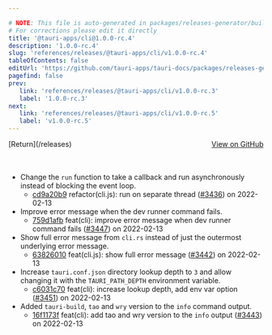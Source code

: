 ```yaml
---

# NOTE: This file is auto-generated in packages/releases-generator/build.ts
# For corrections please edit it directly
title: '@tauri-apps/cli@1.0.0-rc.4'
description: '1.0.0-rc.4'
slug: 'references/releases/@tauri-apps/cli/v1.0.0-rc.4'
tableOfContents: false
editUrl: 'https://github.com/tauri-apps/tauri-docs/packages/releases-generator/build.ts'
pagefind: false
prev:
   link: 'references/releases/@tauri-apps/cli/v1.0.0-rc.3'
   label: '1.0.0-rc.3'
next:
   link: 'references/releases/@tauri-apps/cli/v1.0.0-rc.5'
   label: 'v1.0.0-rc.5'
---
```


<div style="margin-bottom:3rem; display: flex; justify-content: space-between; align-items: center"><span>[Return](/releases)</span><span><a href="https://github.com/tauri-apps/tauri/releases/tag/@tauri-apps/cli-v1.0.0-rc.4">View on GitHub</a></span></div>

- Change the `run` function to take a callback and run asynchronously instead of blocking the event loop.
  - [cd9a20b9](https://www.github.com/tauri-apps/tauri/commit/cd9a20b9ab013759b4bdb742f358988022450795) refactor(cli.js): run on separate thread ([#3436](https://www.github.com/tauri-apps/tauri/pull/3436)) on 2022-02-13
- Improve error message when the dev runner command fails.
  - [759d1afb](https://www.github.com/tauri-apps/tauri/commit/759d1afb86f3657f6071a2ae39c9be21e20ed22c) feat(cli): improve error message when dev runner command fails ([#3447](https://www.github.com/tauri-apps/tauri/pull/3447)) on 2022-02-13
- Show full error message from `cli.rs` instead of just the outermost underlying error message.
  - [63826010](https://www.github.com/tauri-apps/tauri/commit/63826010d1f38544f36afd3aac67c45d4608d15b) feat(cli.js): show full error message ([#3442](https://www.github.com/tauri-apps/tauri/pull/3442)) on 2022-02-13
- Increase `tauri.conf.json` directory lookup depth to `3` and allow changing it with the `TAURI_PATH_DEPTH` environment variable.
  - [c6031c70](https://www.github.com/tauri-apps/tauri/commit/c6031c7070c6bb7539bbfdfe42cb73012829c910) feat(cli): increase lookup depth, add env var option ([#3451](https://www.github.com/tauri-apps/tauri/pull/3451)) on 2022-02-13
- Added `tauri-build`, `tao` and `wry` version to the `info` command output.
  - [16f1173f](https://www.github.com/tauri-apps/tauri/commit/16f1173f456b1db543d0160df2c9828708bfc68a) feat(cli): add tao and wry version to the `info` output ([#3443](https://www.github.com/tauri-apps/tauri/pull/3443)) on 2022-02-13

